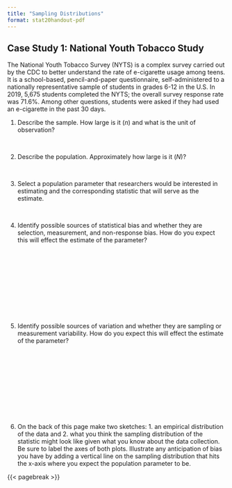 ```yaml
---
title: "Sampling Distributions"
format: stat20handout-pdf
---
```


<!-- ## Case Study: Cherry Blossom Run -->

<!-- The Cherry Blossom Run is an annual 10-mile race that takes place in April in Washington D.C. when the cherry trees are in bloom. Data were scraped from the Run’s website and include official times and other information, such as the age, sex, and address for all registered runners from the 2019 race. Designed as a preparatory race for professional runners in the New York Marathon, roughly 10,000 people participate each year. An ambitious data scientist used these data to compare the times of 30-year-old runners to 50-year-old runners, to study how running speed changes as Americans go through middle age. -->

<!-- 1. Describe the sample. Roughly how large is it ($n$) and what is the unit of observation? -->

<!-- \ -->

<!-- 2. Describe the population. How large is it ($N$)? -->

<!-- \ -->

<!-- 3. Identify the population parameter that researchers are interested in estimating and the corresponding statistic that will serve as the estimate. -->

<!-- \ -->

<!-- 4. Identify possible sources of bias and whether they are selection or measurement bias. How do you expect this will effect the estimate of the parameter? -->

<!-- \ -->
<!-- \ -->
<!-- \ -->
<!-- \ -->
<!-- \ -->
<!-- \ -->
<!-- \ -->
<!-- \ -->
<!-- \ -->


<!-- 5. Identify possible sources of variation and whether they are sampling or measurement variability. How do you expect this will effect the estimate of the parameter? -->

<!-- \ -->
<!-- \ -->
<!-- \ -->
<!-- \ -->
<!-- \ -->
<!-- \ -->
<!-- \ -->
<!-- \ -->
<!-- \ -->

<!-- 6. On a separate sheet of paper, make two sketches: an empirical distribution of the data and what you think the sampling distribution of the statistic might look like given what you know about the data collection. Be sure to label the axes of both plots. Illustrate any anticipation of bias you have by adding a vertical line on the sampling distribution that hits the x-axis where you expect the population parameter to be. -->

## Case Study 1: National Youth Tobacco Study

The National Youth Tobacco Survey (NYTS) is a complex survey carried out by the CDC to better understand the rate of e-cigarette usage among teens. It is a school-based, pencil-and-paper questionnaire, self-administered to a nationally representative sample of students in grades 6-12 in the U.S. In 2019, 5,675 students completed the NYTS; the overall survey response rate was 71.6%. Among other questions, students were asked if they had used an e-cigarette in the past 30 days.

1. Describe the sample. How large is it ($n$) and what is the unit of observation?

\

2. Describe the population. Approximately how large is it ($N$)?

\

3. Select a population parameter that researchers would be interested in estimating and the corresponding statistic that will serve as the estimate.

\

4. Identify possible sources of statistical bias and whether they are selection, measurement, and non-response bias. How do you expect this will effect the estimate of the parameter?

\
\
\
\
\
\
\
\
\


5. Identify possible sources of variation and whether they are sampling or measurement variability. How do you expect this will effect the estimate of the parameter?

\
\
\
\
\
\
\
\
\

6. On the back of this page make two sketches: 1. an empirical distribution of the data and 2. what you think the sampling distribution of the statistic might look like given what you know about the data collection. Be sure to label the axes of both plots. Illustrate any anticipation of bias you have by adding a vertical line on the sampling distribution that hits the x-axis where you expect the population parameter to be.

{{< pagebreak >}}


\
\
\
\
\
\
\
\
\
\
\
\
\
\
\
\
\
\
\
\
\
\
\
\
\
\
\

\hrule

<!-- ## Case Study 2: World Health Organization -->

<!-- Substantial global progress has been made in reducing childhood mortality since 1990. The total number of under-5 deaths worldwide has declined from 12.6 million in 1990 to 5.0 million in 2020. Yet, two regions, Sub-Saharan Africa and Southern Asia, account for more than 80% of these under-five deaths, despite making up only 50% of the global population. These statistics are based on country data collected by the WHO. The WHO aims to use statistics from the 194 countries in the United Nations to associate child mortality with diseases such as infectious diseases, pre-term birth complications, and congenital anomalies. Each year the WHO collects a new data set and calculates new statistics. In the most recent year, the data came from 80 countries that provided birth registrations and data from their federal health departments. -->

<!-- 1. Describe the sample. How large is it ($n$) and what is the unit of observation? -->

<!-- \ -->

<!-- 2. Describe the population. How large is it ($N$)? -->

<!-- \ -->

<!-- 3. Select a population parameter that researchers would be interested in estimating and the corresponding statistic that will serve as the estimate. -->

<!-- \ -->

<!-- 4. Identify possible sources of statistical bias and whether they are selection, measurement, and non-response bias. How do you expect this will effect the estimate of the parameter? -->

<!-- \ -->
<!-- \ -->
<!-- \ -->
<!-- \ -->
<!-- \ -->
<!-- \ -->
<!-- \ -->
<!-- \ -->
<!-- \ -->
<!-- \ -->


<!-- 5. Identify possible sources of variation and whether they are sampling or measurement variability. How do you expect this will effect the estimate of the parameter? -->

<!-- \ -->
<!-- \ -->
<!-- \ -->
<!-- \ -->
<!-- \ -->
<!-- \ -->
<!-- \ -->
<!-- \ -->
<!-- \ -->

<!-- 6. Add to your third page two more sketches: 1. an empirical distribution of the data and 2. what you think the sampling distribution of the statistic might look like given what you know about the data collection. Be sure to label the axes of both plots. Add a vertical line on the sampling distribution that hits the x-axis where you expect the population parameter to be. -->

<!-- {{< pagebreak >}} --> 


<!-- \ -->

<!-- ## Case Study 4: Baseball -->

<!-- Sean Lahman created and maintains the Lahman Baseball Database, an open-source collection of baseball statistics.  It contains data on individual baseball players and statistics on teams for every season, dating back to 1871.  It’s fun to explore all sorts of questions about baseball. For the purposes of this exercise, a data scientist is interested in the relationship between team payrolls and winning the World Series. -->

<!-- 1. Describe the sample. How large is it ($n$) and what is the unit of observation? -->

<!-- \ -->

<!-- 2. Describe the population. How large is it ($N$)? -->

<!-- \ -->

<!-- 3. Identify the population parameter that researchers are interested in estimating and the corresponding statistic that will serve as the estimate. -->

<!-- \ -->

<!-- 4. Identify possible sources of bias and whether they are selection or measurement bias. How do you expect this will effect the estimate of the parameter? -->

<!-- \ -->
<!-- \ -->
<!-- \ -->
<!-- \ -->
<!-- \ -->
<!-- \ -->
<!-- \ -->
<!-- \ -->
<!-- \ -->


<!-- 5. Identify possible sources of variation and whether they are sampling or measurement variability. How do you expect this will effect the estimate of the parameter? -->

<!-- \ -->
<!-- \ -->
<!-- \ -->
<!-- \ -->
<!-- \ -->
<!-- \ -->
<!-- \ -->
<!-- \ -->
<!-- \ -->

<!-- 6. On a separate sheet of paper, make two sketches: an empirical distribution of the data and what you think the sampling distribution of the statistic might look like given what you know about the data collection. Be sure to label the axes of both plots. Add a vertical line on the sampling distribution that hits the x-axis where you expect the population parameter to be. -->

